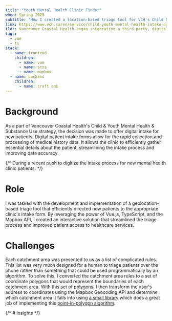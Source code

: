 ```yaml
---
title: "Youth Mental Health Clinic Finder"
when: Spring 2023
subtitle: "How I created a location-based triage tool for VCH's Child & Youth Mental Health clinics"
link: https://www.vch.ca/en/service/child-youth-mental-health-intake-ages-6-18#vch-service-finder
tldr: Vancouver Coastal Health began integrating a third-party, digital intake solution for Child & Youth Mental Health (CYMHSU) clinics.  Because the platform did not offer the ability to triage new patients based on location,  my team was brought in to connect new patients with the new intake flow.  Using the Mapbox API and Vue.js, I created an interactive triaging tool that connects patients with a mental health clinic within their respective catchment area.
tags:
  - vue
  - ts
stack:
  - name: frontend
    children:
      - name: vue
      - name: scss
      - name: mapbox
  - name: backend
    children:
      - name: craft cms
---
```


# Background

As a part of Vancouver Coastal Health's Child & Youth Mental Health & Substance Use strategy, the decision was made to offer digital intake for new patients. Digital patient intake forms allow for the rapid collection and processing of medical history data. It allows the clinic to efficiently gather essential details about the patient, streamlining the intake process and improving data accuracy.

{/* During a recent push to digitize the intake process for new mental health clinic patients. */}

# Role

I was tasked with the development and implementation of a geolocation-based triage tool that efficiently directed new patients to the appropriate clinic's intake form. By leveraging the power of Vue.js, TypeScript, and the Mapbox API, I created an interactive solution that streamlined the triage process and improved patient access to healthcare services.

# Challenges

Each catchment area was presented to us as a list of complicated rules. This list was very much designed for a human to triage patients over the phone rather than something that could be used programmatically by an algorithm. To solve this, I converted the catchment area rules to a set of coordinate polygons that would represent the boundaries of each catchment area. With this set of polygons, I then transform the user's address to coordinates using the Mapbox Geocoding API and determine which catchment area it falls into using [a small library](https://www.npmjs.com/package/point-in-polygon-hao) which does a great job of implementing this [point-in-polygon algorithm](https://www.researchgate.net/publication/328261365_Optimal_Reliable_Point-in-Polygon_Test_and_Differential_Coding_Boolean_Operations_on_Polygons).

{/* # Insights */}
